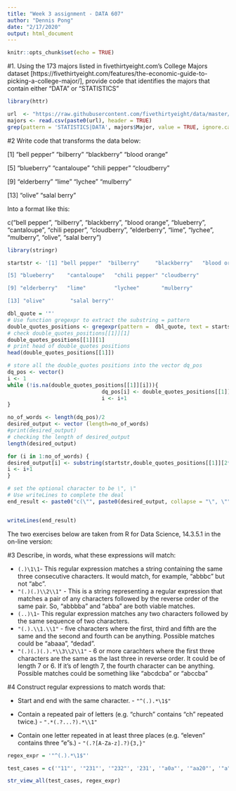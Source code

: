 ```yaml
---
title: "Week 3 assignment - DATA 607"
author: "Dennis Pong"
date: "2/17/2020"
output: html_document
---
```


```r
knitr::opts_chunk$set(echo = TRUE)
```


#1. Using the 173 majors listed in fivethirtyeight.com’s College Majors dataset [https://fivethirtyeight.com/features/the-economic-guide-to-picking-a-college-major/], provide code that identifies the majors that contain either "DATA" or "STATISTICS"


```r
library(httr)

url  <- "https://raw.githubusercontent.com/fivethirtyeight/data/master/college-majors/majors-list.csv"
majors <- read.csv(paste0(url), header = TRUE)
grep(pattern = 'STATISTICS|DATA', majors$Major, value = TRUE, ignore.case = TRUE)

```


#2 Write code that transforms the data below:

[1] "bell pepper"  "bilberry"     "blackberry"   "blood orange"

[5] "blueberry"    "cantaloupe"   "chili pepper" "cloudberry"  

[9] "elderberry"   "lime"         "lychee"       "mulberry"    

[13] "olive"        "salal berry"

Into a format like this:

c("bell pepper", "bilberry", "blackberry", "blood orange", "blueberry", "cantaloupe", "chili pepper", "cloudberry", "elderberry", "lime", "lychee", "mulberry", "olive", "salal berry")

```r

library(stringr)

startstr <- '[1] "bell pepper"  "bilberry"     "blackberry"   "blood orange"

[5] "blueberry"    "cantaloupe"   "chili pepper" "cloudberry"  

[9] "elderberry"   "lime"         "lychee"       "mulberry"    

[13] "olive"        "salal berry"'

dbl_quote = '"'
# Use function gregexpr to extract the substring = pattern
double_quotes_positions <- gregexpr(pattern =  dbl_quote, text = startstr)
# check double_quotes_positions[[1]][1]
double_quotes_positions[[1]][1]
# print head of double_quotes positions
head(double_quotes_positions[[1]])

# store all the double_quotes positions into the vector dq_pos
dq_pos <- vector()
i <- 1
while (!is.na(double_quotes_positions[[1]][i])){
                              dq_pos[i] <- double_quotes_positions[[1]][i]
                              i <- i+1
}

no_of_words <- length(dq_pos)/2
desired_output <- vector (length=no_of_words)
#print(desired_output)
# checking the length of desired_output 
length(desired_output)

for (i in 1:no_of_words) {
desired_output[i] <- substring(startstr,double_quotes_positions[[1]][2*i-1]+1,double_quotes_positions[[1]][2*i]-1)
i <- i+1
}

# set the optional character to be \", \"
# Use writeLines to complete the deal
end_result <- paste0("c(\"", paste0(desired_output, collapse = "\", \""), "\")")


writeLines(end_result)
```





The two exercises below are taken from R for Data Science, 14.3.5.1 in the on-line version:

#3 Describe, in words, what these expressions will match:

* `(.)\1\1 `- This regular expression matches a string containing the same three consecutive characters. It would match, for example, “abbbc” but not “abc”.  
* `"(.)(.)\\2\\1"`  - This is a string representing a regular expression that matches a pair of any characters followed by the reverse order of the same pair. So, “abbbba” and “abba” are both viable matches.  
* `(..)\1 `- This regular expression matches any two characters followed by the same sequence of two characters.  
* `"(.).\\1.\\1"`  - five characters where the first, third and fifth are the same and the second and fourth can be anything. Possible matches could be “abaaa”, “dedad”.  
* `"(.)(.)(.).*\\3\\2\\1"` - 6 or more carachters where the first three characters are the same as the last three in reverse order. It could be of length 7 or 6. If it's of length 7, the fourth character 
can be anything. Possible matches could be something like “abcdcba” or “abccba”  


#4 Construct regular expressions to match words that:

* Start and end with the same character. - `"^(.).*\1$"`  

* Contain a repeated pair of letters (e.g. "church" contains "ch" repeated twice.) - `".*(.?...?).*\\1"  `  

* Contain one letter repeated in at least three places (e.g. "eleven" contains three "e"s.) - `"(.?[A-Za-z].?){3,}"  `  


```r
regex_expr = '"^(.).*\1$"'

test_cases = c('"11"', '"231"', '"232"', '231', '"a0a"', '"aa20"', '"a"')

str_view_all(test_cases, regex_expr)
```


